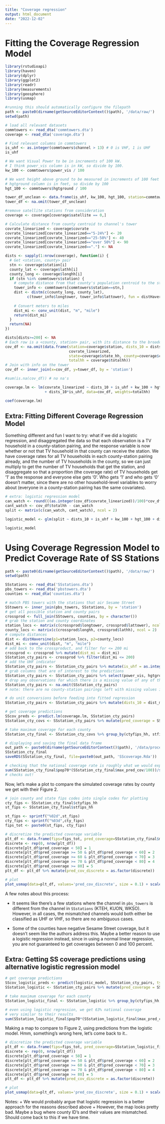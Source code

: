 ```yaml
---
title: "Coverage regression"
output: html_document
date: "2022-12-02"
---
```


# Fitting the Coverage Regression Model

```r
library(rstudioapi)
library(haven)
library(dplyr)
library(ggplot2)
library(readr)
library(measurements)
library(geosphere)
library(usmap)
```

```r
#running this should automatically configure the filepath
path <- paste0(dirname(getSourceEditorContext()$path), '/data/raw/')
setwd(path)

# load all relevant datasets
commtowers <- read_dta('commtowers.dta')
coverage <- read_dta('coverage.dta')

# Find relevant columns in commtowers
is_uhf <- as.integer(commtowers$channel > 13) # 0 is VHF, 1 is UHF
is_uhf

# We want Visual Power to be in increments of 100 kW.
# I think power_vis column is in kW, so divide by 100.
kw_100 <- commtowers$power_vis / 100

# We want height above ground to be measured in increments of 100 feet
# hgtground column is in feet, so divide by 100
hgt_100 <- commtowers$hgtground / 100

tower_df_unclean <- data.frame(is_uhf, kw_100, hgt_100, station=commtowers$station)
tower_df <- na.omit(tower_df_unclean)

#remove satellite stations from consideration
coverage <- coverage[coverage$satellite == 0,]

# Calculate distance from county centroid to channel's tower
covrate_linearized <- coverage$covrate
covrate_linearized[covrate_linearized=="5-24%"] <- 20
covrate_linearized[covrate_linearized=="25-50%"] <- 40
covrate_linearized[covrate_linearized=="over 50%"] <- 90
covrate_linearized[covrate_linearized=="."] <- NA

dists <- sapply(1:nrow(coverage), function(i) {
  # Get <station, county> pair
  stn <- coverage$station[i]
  county_lat <- coverage$lathh[i]
  county_long <- coverage$longhh[i]
  if (stn %in% commtowers$station) {
    # compute distance from that county's population centroid to the station's tower
    tower_info <- commtowers[commtowers$station==stn,]
    dist <- distm(c(county_long, county_lat), 
          c(tower_info$longtower, tower_info$lattower), fun = distHaversine)
    
    # Convert meters to miles
    dist_mi <- conv_unit(dist, "m", "mile")
    return(dist_mi)
  } 
  return(NA)
})

dists[dists>=200] <- NA
# Each row is a <county, station> pair, with its distance to the broadcasting tower
cov_df <- na.omit(data.frame(station=coverage$station, dists_10 = dists/10, 
                             covrate_linearized,
                             state=coverage$state_hh, county=coverage$county_hh, 
                             totalhh = coverage$totalhh))
# Join with info on the tower
cov_df <- inner_join(x=cov_df, y=tower_df, by = 'station')

#sum(is.na(cov_df)) # no na's

coverage.lm <- lm(covrate_linearized ~ dists_10 + is_uhf + kw_100 + hgt_100 
                  + dists_10*is_uhf, data=cov_df, weights=totalhh)

coef(coverage.lm)
```
## Extra: Fitting Different Coverage Regression Model

Something different and fun I want to try: what if we did a logistic regression,
and disaggregated the data so that each observation is a TV household in a county-station pairing,
and the response variable is now whether or not that TV household in that county can receive the station.
We have coverage rates for all TV households in each county-station pairing already, and the number of TV households in the county, so we can just multiply to get the number of TV households that get the station, and disaggregate so that
a proportion (the coverage rate) of TV households get '1' as the response and everyone else gets '0'.
Who gets '1' and who gets '0' doesn't matter, since there are no other household-level variables to worry
about (everyone in a county-station pairing has the same covariates).

```r
# extra: logistic regression model
can_watch <- round(((as.integer(cov_df$covrate_linearized))/100)*cov_df$totalhh)
cant_watch <- cov_df$totalhh - can_watch
split <- matrix(c(can_watch, cant_watch), ncol = 2)

logistic_model <- glm(split ~ dists_10 + is_uhf + kw_100 + hgt_100 + dists_10*is_uhf, family=binomial(logit), weights = cov_df$total_hh, data=cov_df_logistic)

logistic_model
```

# Using Coverage Regression Model to Predict Coverage Rate of SS Stations

```r
path <- paste0(dirname(getSourceEditorContext()$path), '/data/raw/')
setwd(path)

SSstations <- read_dta('SSstations.dta')
pbs_towers <- read_dta('pbstowers.dta')
counties <- read_dta('counties.dta')
```

```r
# match PBS towers with the stations that air Sesame Street
SStowers <- inner_join(pbs_towers, SSstations, by = 'station')
# get all possible station and county pairs 
crossprod <- full_join(SStowers, counties, by = character())
# grab the station and county coordinates
station_locs <- matrix(c(crossprod$longtower, crossprod$lattower), ncol = 2)
county_locs <- matrix(c(crossprod$longhh, crossprod$lathh), ncol = 2)
# compute distances
dist <- distHaversine(p1=station_locs, p2=county_locs)
dist_mi <- conv_unit(dist, "m", "mile")
# add back to the crossproduct, and filter for <= 200 mi
crossprod <- crossprod %>% mutate(dist_mi = dist_mi)
SSstation_cty_pairs <- crossprod %>% filter(dist_mi <= 200)
# add the UHF indicator
SSstation_cty_pairs <- SSstation_cty_pairs %>% mutate(is_uhf = as.integer(SSstation_cty_pairs$channel.x > 13))
# grab columns that are of interest to the predictions
SSstation_cty_pairs <- SSstation_cty_pairs %>% select(power_vis, hgtground, dist_mi, is_uhf, ctyname, stname, ctyfips_hh, stfips_hh, pop70)
# drop any observations for which there is a missing value of any of these crucial measures for coverage prediction
SSstation_cty_pairs <- na.omit(SSstation_cty_pairs)
# note: there are no county-station pairings left with missing values in these columns

# do unit conversions before feeding into fitted regression
SSstation_cty_pairs <- SSstation_cty_pairs %>% mutate(dists_10 = dist_mi/10, kw_100 = power_vis/100, hgt_100 = hgtground/100)

# get coverage predictions
SScov_preds <- predict.lm(coverage.lm, SSstation_cty_pairs)
SSstation_cty_covs <- SSstation_cty_pairs %>% mutate(pred_coverage = SScov_preds)

# take maximum coverage for each county
SSstation_cty_final <- SSstation_cty_covs %>% group_by(ctyfips_hh, stfips_hh) %>% mutate(max_pred_cov = max(pred_coverage)) %>% filter(pred_coverage == max_pred_cov) %>% ungroup() %>% select(-pred_coverage)
```

```r
# displaying and saving the final data frame
out_path <- paste0(dirname(getSourceEditorContext()$path), '/data/processed/')
SSstation_cty_final
saveRDS(SSstation_cty_final, file=paste0(out_path, 'SScoverage.Rda'))
```

```r
# checking that the national coverage rate is roughly what we would expect, they got 65%
sum(SSstation_cty_final$pop70*(SSstation_cty_final$max_pred_cov/100))/sum(SSstation_cty_final$pop70)
# checks out!
```

Now, let's make a plot to compare the simulated coverage rates by county we get with
their Figure 2.

```r
# join county and state fips codes into single codes for plotting
cty_fips <- SSstation_cty_final$ctyfips_hh
st_fips <- SSstation_cty_final$stfips_hh

st_fips <- sprintf("%02d",st_fips)
cty_fips <- sprintf("%03d",cty_fips)
fips_tot <- paste0(st_fips, cty_fips)

# discretize the predicted coverage variable
plt_df <- data.frame(fips=fips_tot, pred_coverage=SSstation_cty_final$max_pred_cov)
discrete <- rep(0, nrow(plt_df))
discrete[plt_df$pred_coverage < 50] = 1
discrete[plt_df$pred_coverage >= 50 & plt_df$pred_coverage < 60] = 2
discrete[plt_df$pred_coverage >= 60 & plt_df$pred_coverage < 70] = 3
discrete[plt_df$pred_coverage >= 70 & plt_df$pred_coverage < 80] = 4
discrete[plt_df$pred_coverage >= 80] = 5
plt_df <- plt_df %>% mutate(pred_cov_discrete = as.factor(discrete))

# plot
plot_usmap(data=plt_df, values='pred_cov_discrete', size = 0.1) + scale_fill_brewer(name = 'Coverage', labels =c('< 50%', '50-60%', '60-70%', '70-80%', '>80%', 'No Data'))
```

A few notes about this process:

+ It seems like there's a few stations where the channel in `pbs_towers`
is different from the channel in `SSstations` (KTEH, KUON, WKSO). However, in all cases,
the mismatched channels would both either be classified as UHF or VHF, so there are 
no ambiguous cases.

+ Some of the counties have negative Sesame Street coverage, but it doesn't seem like the authors address this. Maybe a better reason to use a logistic regression instead, since in using a normal linear regression, you are not guaranteed to get coverages between 0 and 100 percent.

## Extra: Getting SS coverage predictions using alternative logistic regression model\

```r
# get coverage predictions
SScov_logistic_preds <- predict(logistic_model, SSstation_cty_pairs, type = 'response')
SSstation_logistic <- SSstation_cty_pairs %>% mutate(pred_coverage = SScov_logistic_preds)

# take maximum coverage for each county
SSstation_logistic_final <- SSstation_logistic %>% group_by(ctyfips_hh, stfips_hh) %>% mutate(max_pred_cov = max(pred_coverage)) %>% filter(pred_coverage == max_pred_cov) %>% ungroup() %>% select(-pred_coverage)
```

```r
# even using logistic regression, we get 63% national coverage
# very similar to their results
sum(SSstation_logistic_final$pop70*(SSstation_logistic_final$max_pred_cov))/sum(SSstation_logistic_final$pop70)
```

Making a map to compare to Figure 2, using predictions from the logistic model.
Hmm, something's wrong here, let's come back to it..

```r
# discretize the predicted coverage variable
plt_df <- data.frame(fips=fips_tot, pred_coverage=SSstation_logistic_final$max_pred_cov*100)
discrete <- rep(0, nrow(plt_df))
discrete[plt_df$pred_coverage < 50] = 1
discrete[plt_df$pred_coverage >= 50 & plt_df$pred_coverage < 60] = 2
discrete[plt_df$pred_coverage >= 60 & plt_df$pred_coverage < 70] = 3
discrete[plt_df$pred_coverage >= 70 & plt_df$pred_coverage < 80] = 4
discrete[plt_df$pred_coverage >= 80] = 5
plt_df <- plt_df %>% mutate(pred_cov_discrete = as.factor(discrete))

# plot
plot_usmap(data=plt_df, values='pred_cov_discrete', size = 0.1) + scale_fill_brewer(name = 'Coverage', labels =c('< 50%', '50-60%', '60-70%', '70-80%', '>80%', 'No Data'))
```
Notes:
+ We would probably argue that logistic regression is a better approach for the reasons described above
+ However, the map looks pretty bad. Maybe a bug where county ID's and their values are mismatched. Should come back to this if we have time.

